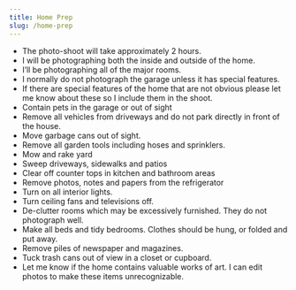 ```yaml
---
title: Home Prep
slug: /home-prep
---
```


- The photo-shoot will take approximately 2 hours.
- I will be photographing both the inside and outside of the home.
- I’ll be photographing all of the major rooms. 
- I normally do not photograph the garage unless it has special features.
- If there are special features of the home that are not obvious please let me know about these so I include them in the shoot.
- Contain pets in the garage or out of sight
- Remove all vehicles from driveways and do not park directly in front of the house.
- Move garbage cans out of sight.
- Remove all garden tools including hoses and sprinklers.
- Mow and rake yard
- Sweep driveways, sidewalks and patios
- Clear off counter tops in kitchen and bathroom areas
- Remove photos, notes and papers from the refrigerator
- Turn on all interior lights.
- Turn ceiling fans and televisions off.
- De-clutter rooms which may be excessively furnished. They do not photograph well.
- Make all beds and tidy bedrooms. Clothes should be hung, or folded and put away.
- Remove piles of newspaper and magazines.
- Tuck trash cans out of view in a closet or cupboard.
- Let me know if the home contains valuable works of art. I can edit photos to make these items unrecognizable.

